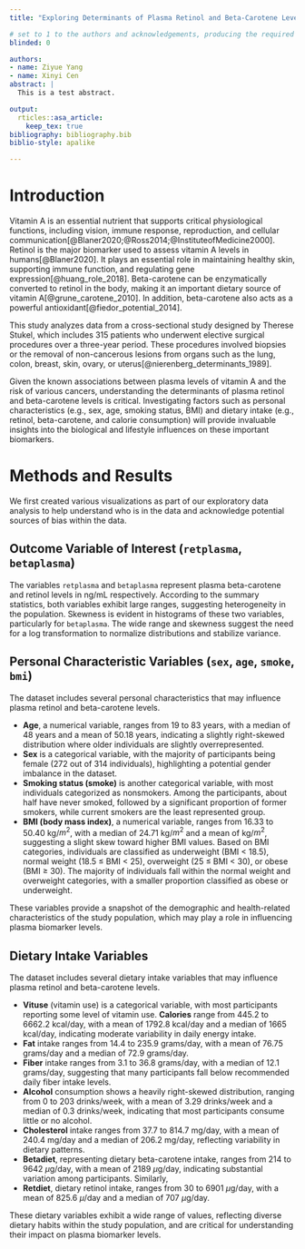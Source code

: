 ```yaml
---
title: "Exploring Determinants of Plasma Retinol and Beta-Carotene Levels: The Role of Personal Characteristics and Dietary Intake"

# set to 1 to the authors and acknowledgements, producing the required blinded version.
blinded: 0

authors:
- name: Ziyue Yang
- name: Xinyi Cen
abstract: |
  This is a test abstract.

output:
  rticles::asa_article:
    keep_tex: true
bibliography: bibliography.bib
biblio-style: apalike

---
```


# Introduction

Vitamin A is an essential nutrient that supports critical physiological functions, including vision, immune response, reproduction, and cellular communication[@Blaner2020;@Ross2014;@InstituteofMedicine2000]. 
Retinol is the major biomarker used to assess vitamin A levels in humans[@Blaner2020]. It plays an essential role in maintaining healthy skin, supporting immune function, and regulating gene expression[@huang_role_2018]. Beta-carotene can be enzymatically converted to retinol in the body, making it an important dietary source of vitamin A[@grune_carotene_2010]. In addition, beta-carotene also acts as a powerful antioxidant[@fiedor_potential_2014].

This study analyzes data from a cross-sectional study designed by Therese Stukel, which includes 315 patients who underwent elective surgical procedures over a three-year period. These procedures involved biopsies or the removal of non-cancerous lesions from organs such as the lung, colon, breast, skin, ovary, or uterus[@nierenberg_determinants_1989].

Given the known associations between plasma levels of vitamin A and the risk of various cancers, understanding the determinants of plasma retinol and beta-carotene levels is critical. Investigating factors such as personal characteristics (e.g., sex, age, smoking status, BMI) and dietary intake (e.g., retinol, beta-carotene, and calorie consumption) will provide invaluable insights into the biological and lifestyle influences on these important biomarkers.

# Methods and Results

We first created various visualizations as part of our exploratory data analysis to help understand who is in the data and acknowledge potential sources of bias within the data.

## Outcome Variable of Interest (`retplasma`, `betaplasma`)
The variables `retplasma` and `betaplasma` represent plasma beta-carotene and retinol levels in ng/mL respectively. According to the summary statistics, both variables exhibit large ranges, suggesting heterogeneity in the population. Skewness is evident in histograms of these two variables, particularly for `betaplasma`. The wide range and skewness suggest the need for a log transformation to normalize distributions and stabilize variance.

## Personal Characteristic Variables (`sex`, `age`, `smoke`, `bmi`)
The dataset includes several personal characteristics that may influence plasma retinol and beta-carotene levels. 

 - **Age**, a numerical variable, ranges from 19 to 83 years, with a median of 48 years and a mean of 50.18 years, indicating a slightly right-skewed distribution where older individuals are slightly overrepresented. 
 - **Sex** is a categorical variable, with the majority of participants being female (272 out of 314 individuals), highlighting a potential gender imbalance in the dataset. 
 - **Smoking status (smoke)** is another categorical variable, with most individuals categorized as nonsmokers. Among the participants, about half have never smoked, followed by a significant proportion of former smokers, while current smokers are the least represented group. 
 - **BMI (body mass index)**, a numerical variable, ranges from 16.33 to 50.40 kg/$m^2$, with a median of 24.71 kg/$m^2$ and a mean of kg/$m^2$, suggesting a slight skew toward higher BMI values. Based on BMI categories, individuals are classified as underweight (BMI < 18.5), normal weight (18.5 $\leq$ BMI < 25), overweight (25 $\leq$ BMI < 30), or obese (BMI $\geq$ 30). The majority of individuals fall within the normal weight and overweight categories, with a smaller proportion classified as obese or underweight. 
 
 These variables provide a snapshot of the demographic and health-related characteristics of the study population, which may play a role in influencing plasma biomarker levels.


## Dietary Intake Variables
The dataset includes several dietary intake variables that may influence plasma retinol and beta-carotene levels. 

 - **Vituse** (vitamin use) is a categorical variable, with most participants reporting some level of vitamin use. **Calories** range from 445.2 to 6662.2 kcal/day, with a mean of 1792.8 kcal/day and a median of 1665 kcal/day, indicating moderate variability in daily energy intake. 
 - **Fat** intake ranges from 14.4 to 235.9 grams/day, with a mean of 76.75 grams/day and a median of 72.9 grams/day. 
 - **Fiber** intake ranges from 3.1 to 36.8 grams/day, with a median of 12.1 grams/day, suggesting that many participants fall below recommended daily fiber intake levels. 
 - **Alcohol** consumption shows a heavily right-skewed distribution, ranging from 0 to 203 drinks/week, with a mean of 3.29 drinks/week and a median of 0.3 drinks/week, indicating that most participants consume little or no alcohol. 
 - **Cholesterol** intake ranges from 37.7 to 814.7 mg/day, with a mean of 240.4 mg/day and a median of 206.2 mg/day, reflecting variability in dietary patterns. 
 - **Betadiet**, representing dietary beta-carotene intake, ranges from 214 to 9642 $\mu$g/day, with a mean of 2189 $\mu$g/day, indicating substantial variation among participants. Similarly, 
 - **Retdiet**, dietary retinol intake, ranges from 30 to 6901 $\mu$g/day, with a mean of 825.6 $\mu$/day and a median of 707 $\mu$g/day. 
 
These dietary variables exhibit a wide range of values, reflecting diverse dietary habits within the study population, and are critical for understanding their impact on plasma biomarker levels.
